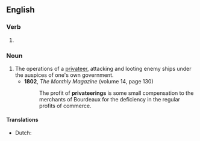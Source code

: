 ==English==

===Verb===
{{head|en|verb form}}

# {{present participle of|en|privateer|nocat=1}}

===Noun===
{{en-noun}}

# The operations of a [[privateer]], attacking and looting enemy ships under the auspices of one's own government.
#* '''1802''', ''The Monthly Magazine'' (volume 14, page 130)
#*: The profit of '''privateerings''' is some small compensation to the merchants of Bourdeaux for the deficiency in the regular profits of commerce.

====Translations====
* Dutch: {{t+|nl|kaapvaart}}